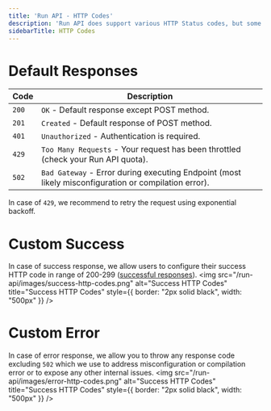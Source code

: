 ```yaml
---
title: 'Run API - HTTP Codes'
description: 'Run API does support various HTTP Status codes, but some are reserved for internal reporting e.g. `429` and `502`.'
sidebarTitle: HTTP Codes
---
```


# Default Responses

| Code  | Description                                                                                          |
|-------|------------------------------------------------------------------------------------------------------|
| `200` | `OK` - Default response except POST method.                                                          |
| `201` | `Created` - Default response of POST method.                                                         |
| `401` | `Unauthorized` - Authentication is required.                                                         |
| `429` | `Too Many Requests` - Your request has been throttled (check your Run API quota).                    |
| `502` | `Bad Gateway` - Error during executing Endpoint (most likely misconfiguration or compilation error). |

<Note>In case of `429`, we recommend to retry the request using exponential backoff.</Note>

# Custom Success
In case of success response, we allow users to configure their success HTTP code in range of 200-299 ([successful responses](https://developer.mozilla.org/en-US/docs/Web/HTTP/Status#successful_responses)).
<img
    src="/run-api/images/success-http-codes.png"
    alt="Success HTTP Codes"
    title="Success HTTP Codes"
    style={{ border: "2px solid black", width: "500px" }}
/>

# Custom Error
In case of error response, we allow you to throw any response code excluding `502` which we use to address misconfiguration or compilation error or to expose any other internal issues.
<img
    src="/run-api/images/error-http-codes.png"
    alt="Success HTTP Codes"
    title="Success HTTP Codes"
    style={{ border: "2px solid black", width: "500px" }}
/>


